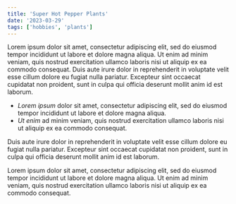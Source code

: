 ```yaml
---
title: 'Super Hot Pepper Plants'
date: '2023-03-29'
tags: ['hobbies', 'plants']
---
```


Lorem ipsum dolor sit amet, consectetur adipiscing elit, sed do eiusmod tempor incididunt ut labore et dolore magna aliqua. Ut enim ad minim veniam, quis nostrud exercitation ullamco laboris nisi ut aliquip ex ea commodo consequat. Duis aute irure dolor in reprehenderit in voluptate velit esse cillum dolore eu fugiat nulla pariatur. Excepteur sint occaecat cupidatat non proident, sunt in culpa qui officia deserunt mollit anim id est laborum.

<CustomImage src='https://raw.githubusercontent.com/KyleKnolleLynch/my-blog-2.0-blogposts/main/images/ghost.webp' alt='Bhut Jolokia' />

* *Lorem ipsum* dolor sit amet, consectetur adipiscing elit, sed do eiusmod tempor incididunt ut labore et dolore magna aliqua.
* *Ut enim* ad minim veniam, quis nostrud exercitation ullamco laboris nisi ut aliquip ex ea commodo consequat.

Duis aute irure dolor in reprehenderit in voluptate velit esse cillum dolore eu fugiat nulla pariatur. Excepteur sint occaecat cupidatat non proident, sunt in culpa qui officia deserunt mollit anim id est laborum.

Lorem ipsum dolor sit amet, consectetur adipiscing elit, sed do eiusmod tempor incididunt ut labore et dolore magna aliqua. Ut enim ad minim veniam, quis nostrud exercitation ullamco laboris nisi ut aliquip ex ea commodo consequat.
